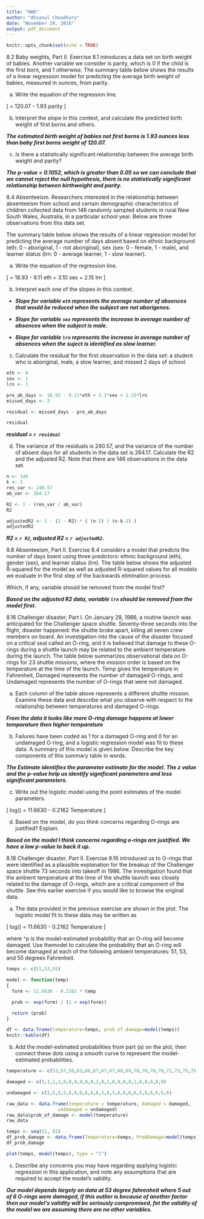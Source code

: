 ---
title: "HW8"
author: "Ahsanul Choudhury"
date: "November 28, 2016"
output: pdf_document
---

```{r setup, include=FALSE}
knitr::opts_chunk$set(echo = TRUE)
```

8.2 Baby weights, Part II. Exercise 8.1 introduces a data set on birth weight of babies. Another variable we consider is parity, which is 0 if the child is the first born, and 1 otherwise. The summary table below shows the results of a linear regression model for predicting the average birth weight of babies, measured in ounces, from parity.

(a) Write the equation of the regression line.

\[
\hat{y} = 120.07 - 1.93 \times parity
\]

(b) Interpret the slope in this context, and calculate the predicted birth weight of first borns and others.

***The estimated birth weight of babies not first borns is 1.93 ounces less than baby first borns weight of 120.07.***

(c) Is there a statistically significant relationship between the average birth weight and parity?

***The p-value = 0.1052, which is greater than 0.05 so we can conclude that we cannot reject the null hypothesis, there is no statistically significant relationship between  birthweight and parity.***



8.4 Absenteeism. Researchers interested in the relationship between absenteeism from school and certain demographic characteristics of children collected data from 146 randomly sampled students in rural New South Wales, Australia, in a particular school year. Below are three observations from this data set.

The summary table below shows the results of a linear regression model for predicting the average number of days absent based on ethnic background (eth: 0 - aboriginal, 1 - not aboriginal), sex (sex: 0 - female, 1 - male), and learner status (lrn: 0 - average learner, 1 - slow learner).


(a) Write the equation of the regression line.

\[
\hat{y} = 18.93 - 9.11 \times eth + 3.10 \times sex + 2.15 \times lrn
\]

(b) Interpret each one of the slopes in this context.


-   ***Slope for variable `eth` represents the average number of absences that would be reduced when the subject are not aborigenes.***

-   ***Slope for variable `sex` represents the increase in average number of absences when the subject is male.***

-   ***Slope for variable `lrn` represents the increase in average number of absences when the suject is identified as slow learner.***


(c) Calculate the residual for the first observation in the data set: a student who is aboriginal, male, a slow learner, and missed 2 days of school.


```{r}
eth <- 0
sex <- 1
lrn <- 1

pre_ab_days <- 18.93 - 9.11*eth + 3.1*sex + 2.15*lrn
missed_days <- 2

residual <- missed_days - pre_ab_days

residual
```

***residual = `r residual`***

(d) The variance of the residuals is 240.57, and the variance of the number of absent days for all students in the data set is 264.17. Calculate the R2 and the adjusted R2. Note that there are 146 observations in the data set.


```{r}
n <- 146
k <- 3
res_var <- 240.57
ab_var <- 264.17

R2 <- 1 - (res_var / ab_var)
R2

adjustedR2 <- 1 - (1 - R2) * ( (n-1) / (n-k-1) )
adjustedR2
```

***R2 = `r R2`, adjusted R2 = `r adjustedR2`.***


8.8 Absenteeism, Part II. Exercise 8.4 considers a model that predicts the number of days  bsent using three predictors: ethnic background (eth), gender (sex), and learner status (lrn). The table below shows the adjusted R-squared for the model as well as adjusted R-squared values for all models we evaluate in the first step of the backwards elimination process.

Which, if any, variable should be removed from the model first?

***Based on the adjusted R2 data, variable `lrn` should be removed from the model first.***


8.16 Challenger disaster, Part I. On January 28, 1986, a routine launch was anticipated for the Challenger space shuttle. Seventy-three seconds into the flight, disaster happened: the shuttle broke apart, killing all seven crew members on board. An investigation into the cause of the disaster focused on a critical seal called an O-ring, and it is believed that damage to these O-rings
during a shuttle launch may be related to the ambient temperature during the launch. The table below summarizes observational data on O-rings for 23 shuttle missions, where the mission order is based on the temperature at the time of the launch. Temp gives the temperature in Fahrenheit, Damaged represents the number of damaged O-rings, and Undamaged represents the number of O-rings that were not damaged.

(a) Each column of the table above represents a different shuttle mission. Examine these data and describe what you observe with respect to the relationship between temperatures and damaged O-rings.

***From the data it looks like more O-ring damage happens at lower temparature then higher temparature***


(b) Failures have been coded as 1 for a damaged O-ring and 0 for an undamaged O-ring, and a logistic regression model was fit to these data. A summary of this model is given below. Describe the key components of this summary table in words.

***The Estimate identifies the parameter estimate for the model. The z value and the p-value help us identify significant parameters and less significant parameters.***

(c) Write out the logistic model using the point estimates of the model parameters.

\[
log(\frac{p_i}{1 - p_i}) = 11.6630 - 0.2162 \times Temperature
\]

(d) Based on the model, do you think concerns regarding O-rings are justified? Explain.

***Based on the model I think concerns regarding o-rings are justified. We have a low p-value to back it up.***


8.18 Challenger disaster, Part II. Exercise 8.16 introduced us to O-rings that were identified as a plausible explanation for the breakup of the Challenger space shuttle 73 seconds into takeoff in 1986. The investigation found that the ambient temperature at the time of the shuttle launch was closely related to the damage of O-rings, which are a critical component of the shuttle. See this earlier exercise if you would like to browse the original data.

(a) The data provided in the previous exercise are shown in the plot. The logistic model fit to these data may be written as

\[
log(\frac{\hat{p}}{1 - \hat{p}}) = 11.6630 - 0.2162 \times Temperature
\]

where ^p is the model-estimated probability that an O-ring will become damaged. Use themodel to calculate the probability that an O-ring will become damaged at each of the following ambient temperatures: 51, 53, and 55 degrees Fahrenheit.

```{r}
temps <- c(51,53,55)

model <- function(temp)
{
  form <- 11.6630 - 0.2162 * temp

  prob <- exp(form) / (1 + exp(form))

  return (prob)
}

df <- data.frame(temperature=temps, prob_of_damage=model(temps))
knitr::kable(df)
```


(b) Add the model-estimated probabilities from part (a) on the plot, then connect these dots using a smooth curve to represent the model-estimated probabilities.

```{r}
temperature <- c(53,57,58,63,66,67,67,67,68,69,70,70,70,70,72,73,75,75,76,76,78,79,81)

damaged <- c(5,1,1,1,0,0,0,0,0,0,1,0,1,0,0,0,0,1,0,0,0,0,0)

undamaged <- c(1,5,5,5,6,6,6,6,6,6,5,6,5,6,6,6,6,5,6,6,6,6,6)

raw_data <- data.frame(temperature = temperature, damaged = damaged, 
                   undamaged = undamaged)
raw_data$prob_of_damage <- model(temperature)
raw_data

temps <- seq(51, 81)
df_prob_damage <- data.frame(Temperature=temps, ProbDamage=model(temps))
df_prob_damage

plot(temps, model(temps), type = "l")
```


(c) Describe any concerns you may have regarding applying logistic regression in this application, and note any assumptions that are required to accept the model's validity.

***Our model depends largely on data at 53 degree fahrenheit where 5 out of 6 O-rings were damaged, if this outlier is because of another factor then our model's validity will be seriously compromised, fot the validity of the model we are assuming there are no other variables.***